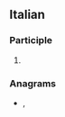 ==Italian==

===Participle===
{{head|it|past participle form}}

# {{feminine singular of|travestito|lang=it}}

===Anagrams===
* {{l|it|attestarvi}}, {{l|it|estrattiva}}